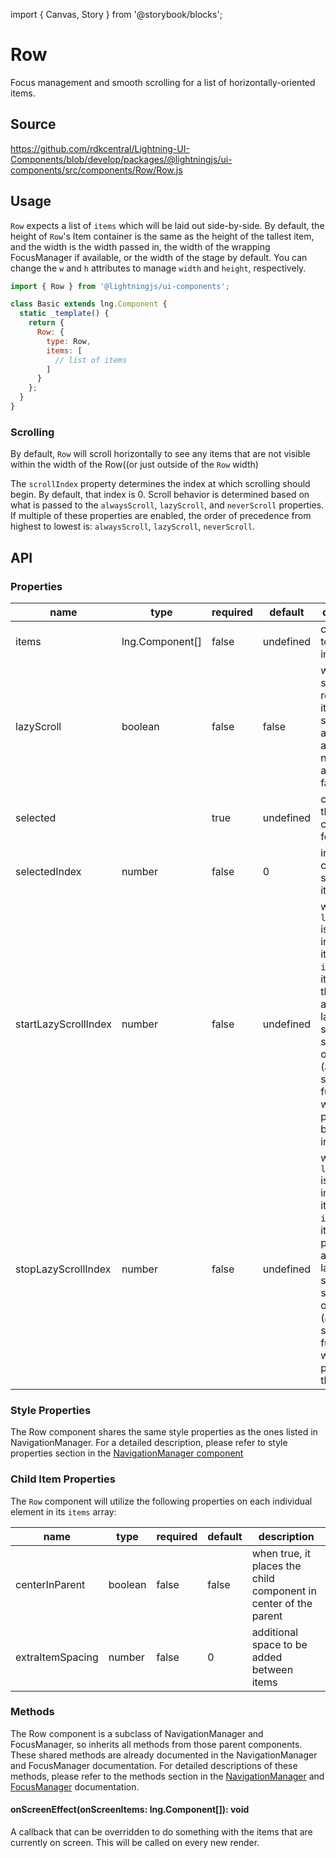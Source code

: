 ﻿import { Canvas, Story } from '@storybook/blocks';

# Row

Focus management and smooth scrolling for a list of horizontally-oriented items.

## Source

https://github.com/rdkcentral/Lightning-UI-Components/blob/develop/packages/@lightningjs/ui-components/src/components/Row/Row.js

## Usage

`Row` expects a list of `items` which will be laid out side-by-side. By default, the height of `Row`'s Item container is the same as the height of the tallest item, and the width is the width passed in, the width of the wrapping FocusManager if available, or the width of the stage by default. You can change the `w` and `h` attributes to manage `width` and `height`, respectively.

```js
import { Row } from '@lightningjs/ui-components';

class Basic extends lng.Component {
  static _template() {
    return {
      Row: {
        type: Row,
        items: [
          // list of items
        ]
      }
    };
  }
}
```

<Canvas>
  <Story id="components-row--row" />
</Canvas>

### Scrolling

By default, `Row` will scroll horizontally to see any items that are not visible within the width of the Row((or just outside of the `Row` width)

The `scrollIndex` property determines the index at which scrolling should begin. By default, that index is 0.
Scroll behavior is determined based on what is passed to the `alwaysScroll`, `lazyScroll`, and `neverScroll` properties.
If multiple of these properties are enabled, the order of precedence from highest to lowest is: `alwaysScroll`, `lazyScroll`, `neverScroll`.

## API

### Properties

| name                 | type                                                    | required | default   | description                                                                                                                                                                          |
| -------------------- | ------------------------------------------------------- | -------- | --------- | ------------------------------------------------------------------------------------------------------------------------------------------------------------------------------------ |
| items                | <DocsLink id="lng.Component">lng.Component[]</DocsLink> | false    | undefined | components to be listed in the row.                                                                                                                                                  |
| lazyScroll           | boolean                                                 | false    | false     | will only scroll the row if the item is off screen and alwaysScroll and neverScroll are both false                                                                                   |
| selected             | <DocsLink id="lng.Component" />                         | true     | undefined | component that is currently in focus                                                                                                                                                 |
| selectedIndex        | number                                                  | false    | 0         | index of currently selected item                                                                                                                                                     |
| startLazyScrollIndex | number                                                  | false    | undefined | when `lazyScroll` is `true`, index of item in `items`, and items thereafter, at which lazy scrolling should occur at (alwasy scroll functionality will take place before this index) |
| stopLazyScrollIndex  | number                                                  | false    | undefined | when `lazyScroll` is `true`, index of item in `items`, and items preceding, at which lazy scrolling should occur (alwasy scroll functionality will take place after this index)      |

### Style Properties

The Row component shares the same style properties as the ones listed in NavigationManager. For a detailed description, please refer to style properties section in the [NavigationManager component](?path=/docs/components-navigationmanager--row)

### Child Item Properties

The `Row` component will utilize the following properties on each individual element in its `items` array:

| name             | type    | required | default | description                                                      |
| ---------------- | ------- | -------- | ------- | ---------------------------------------------------------------- |
| centerInParent   | boolean | false    | false   | when true, it places the child component in center of the parent |
| extraItemSpacing | number  | false    | 0       | additional space to be added between items                       |

### Methods

The Row component is a subclass of NavigationManager and FocusManager, so inherits all methods from those parent components. These shared methods are already documented in the NavigationManager and FocusManager documentation. For detailed descriptions of these methods, please refer to the methods section in the [NavigationManager](/?path=/docs/components-navigationmanager--row) and [FocusManager](/docs/components-focusmanager--column-with-rows) documentation.

#### onScreenEffect(onScreenItems: lng.Component[]): void

A callback that can be overridden to do something with the items that are currently on screen. This will be called on every new render.
